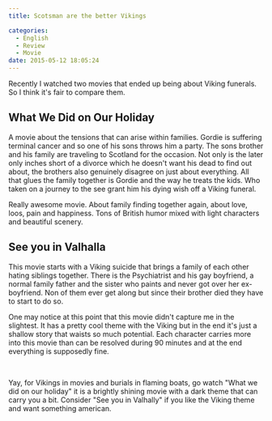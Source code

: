 ```yaml
---
title: Scotsman are the better Vikings

categories:
  - English
  - Review
  - Movie
date: 2015-05-12 18:05:24
---
```


Recently I watched two movies that ended up being about Viking funerals. So I think it's fair to compare them.

## What We Did on Our Holiday

A movie about the tensions that can arise within families. Gordie is suffering terminal cancer and so one of his sons throws him a party. The sons brother and his family are traveling to Scotland for the occasion. Not only is the later only inches short of a divorce which he doesn't want his dead to find out about, the brothers also genuinely disagree on just about everything. All that glues the family together is Gordie and the way he treats the kids. Who taken on a journey to the see grant him his dying wish off a Viking funeral.

Really awesome movie. About family finding together again, about love, loos, pain and happiness. Tons of British humor mixed with light characters and beautiful scenery.

## See you in Valhalla

This movie starts with a Viking suicide that brings a family of each other hating siblings together. There is the Psychiatrist and his gay boyfriend, a normal family father and the sister who paints and never got over her ex-boyfriend. Non of them ever get along but since their brother died they have to start to do so.

One may notice at this point that this movie didn't capture me in the slightest. It has a pretty cool theme with the Viking but in the end it's just a shallow story that waists so much potential. Each character carries more into this movie than can be resolved during 90 minutes and at the end everything is supposedly fine.

&nbsp;

Yay, for Vikings in movies and burials in flaming boats, go watch "What we did on our holiday" it is a brightly shining movie with a dark theme that can carry you a bit. Consider "See you in Valhally" if you like the Viking theme and want something american.
